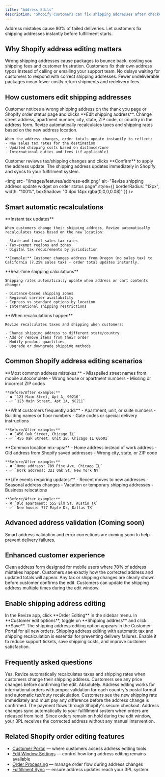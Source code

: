```yaml
---
title: "Address Edits"
description: "Shopify customers can fix shipping addresses after checkout. Prevent failed deliveries, reduce support tickets, and save shipping costs with instant address corrections."
---
```


<Note>
  Address mistakes cause 80% of failed deliveries. Let customers fix shipping addresses instantly before fulfillment starts.
</Note>

## Why Shopify address editing matters

<CardGroup cols={2}>
  <Card title="Prevent Failed Deliveries" icon="ban" color="#ef4444">
    Wrong shipping addresses cause packages to bounce back, costing you shipping fees and customer frustration.
  </Card>
  <Card title="Reduce Support Tickets" icon="headphones" color="#8b5cf6">
    Customers fix their own address typos instead of calling or emailing your support team.
  </Card>
  <Card title="Keep Fulfillment Moving" icon="boxes-stacked" color="#10b981">
    No delays waiting for customers to respond with correct shipping addresses.
  </Card>
  <Card title="Save on Return Costs" icon="dollar-sign" color="#f59e0b">
    Fewer undeliverable packages mean fewer costly return shipments and redelivery fees.
  </Card>
</CardGroup>

## How customers edit shipping addresses

<Steps>
  <Step title="Spot the address mistake">
    Customer notices a wrong shipping address on the thank you page or Shopify order status page and clicks **Edit shipping address**.
  </Step>
  <Step title="Update the shipping address">
    Change street address, apartment number, city, state, ZIP code, or country in the address form.
  </Step>
  <Step title="Automatic recalculations">
    <Tip>
      Revize automatically recalculates taxes and shipping rates based on the new address location.
    </Tip>
    
    When the address changes, order totals update instantly to reflect:
    - New sales tax rates for the destination
    - Updated shipping costs based on distance/zone
    - International duties and fees (if applicable)
  </Step>
  <Step title="Verify and save changes">
    Customer reviews tax/shipping changes and clicks **Confirm** to apply the address update.
  </Step>
  <Step title="Order updates instantly">
    The shipping address updates immediately in Shopify and syncs to your fulfillment system.
  </Step>
</Steps>


  <img
    src="/images/features/address-edit.png"
    alt="Revize shipping address update widget on order status page"
    style={{ borderRadius: "12px", width: "100%", boxShadow: "0 4px 14px rgba(0,0,0,0.08)" }}
  />


## Smart automatic recalculations

<AccordionGroup>
  <Accordion title="Tax recalculation" icon="receipt">
    **Instant tax updates**
    
    When customers change their shipping address, Revize automatically recalculates taxes based on the new location:
    
    - State and local sales tax rates
    - Tax-exempt regions and zones
    - Digital tax requirements by jurisdiction
    
    **Example:** Customer changes address from Oregon (no sales tax) to California (7.25% sales tax) - order total updates instantly.
  </Accordion>

  <Accordion title="Shipping rate updates" icon="truck">
    **Real-time shipping calculations**
    
    Shipping rates automatically update when address or cart contents change:
    
    - Distance-based shipping zones
    - Regional carrier availability
    - Express vs standard options by location
    - International shipping restrictions
  </Accordion>

  <Accordion title="Multiple calculation triggers" icon="calculator">
    **When recalculations happen**
    
    Revize recalculates taxes and shipping when customers:
    
    - Change shipping address to different state/country
    - Add or remove items from their order
    - Modify product quantities
    - Upgrade or downgrade shipping methods
  </Accordion>
</AccordionGroup>

## Common Shopify address editing scenarios

<Tabs>
  <Tab title="Typos & Autocomplete Errors">
    **Most common address mistakes:**
    - Misspelled street names from mobile autocomplete
    - Wrong house or apartment numbers  
    - Missing or incorrect ZIP codes
    
    **Before/After example:**
    - ❌ `123 Main Stret, Apt A, 90210`
    - ✅ `123 Main Street, Apt 2A, 90211`
  </Tab>
  
  <Tab title="Missing Address Details">
    **What customers frequently add:**
    - Apartment, unit, or suite numbers
    - Building names or floor numbers
    - Gate codes or special delivery instructions
    
    **Before/After example:**
    - ❌ `456 Oak Street, Chicago IL`
    - ✅ `456 Oak Street, Unit 2B, Chicago IL 60601`
  </Tab>
  
  <Tab title="Wrong Shipping Location">
    **Common location mix-ups:**
    - Home address instead of work address
    - Old address from Shopify saved addresses
    - Wrong city, state, or ZIP code
    
    **Before/After example:**
    - ❌ `Home address: 789 Pine Ave, Chicago IL`
    - ✅ `Work address: 321 Oak St, New York NY`
  </Tab>
  
  <Tab title="Address Changes & Moves">
    **Life events requiring updates:**
    - Recent moves to new addresses
    - Seasonal address changes
    - Vacation or temporary shipping addresses
    - Business relocations
    
    **Before/After example:**
    - ❌ `Old apartment: 555 Elm St, Austin TX`
    - ✅ `New house: 777 Maple Dr, Dallas TX`
  </Tab>
</Tabs>

## Advanced address validation (Coming soon)

Smart address validation and error corrections are coming soon to help prevent delivery failures.

## Enhanced customer experience

<CardGroup cols={2}>
  <Card title="Mobile-Optimized Form" icon="mobile" color="#6366f1">
    Clean address form designed for mobile users where 70% of address mistakes happen.
  </Card>
  <Card title="Real-Time Preview" icon="eye" color="#0ea5e9">
    Customers see exactly how the corrected address and updated totals will appear.
  </Card>
  <Card title="Transparent Pricing" icon="calculator" color="#10b981">
    Any tax or shipping changes are clearly shown before customer confirms the edit.
  </Card>
  <Card title="Multiple Updates" icon="repeat" color="#8b5cf6">
    Customers can update the shipping address multiple times during the edit window.
  </Card>
</CardGroup>

## Enable shipping address editing

<Steps>
  <Step title="Access Order Editing settings">
    In the Revize app, click **Order Editing** in the sidebar menu.
  </Step>
  <Step title="Enable shipping address edits">
    In **Customer edit options**, toggle on **Shipping address** and click **Save**.
  </Step>
  <Step title="Address editing goes live">
    The shipping address editing option appears in the Customer Portal for all new orders.
  </Step>
</Steps>

<Note>
  Shipping address editing with automatic tax and shipping recalculation is essential for preventing delivery failures. Enable it to reduce support tickets, save shipping costs, and improve customer satisfaction.
</Note>

## Frequently asked questions

<AccordionGroup>
  <Accordion title="Do address changes affect order pricing?" icon="dollar-sign">
    Yes, Revize automatically recalculates taxes and shipping rates when customers change their shipping address. Customers see any price changes before confirming the edit.
  </Accordion>

  <Accordion title="Can customers edit international shipping addresses?" icon="globe">
    Absolutely. Address editing works for international orders with proper validation for each country's postal format and automatic tax/duty recalculation.
  </Accordion>

  <Accordion title="What happens if the new address has higher shipping costs?" icon="truck">
    Customers see the new shipping rate immediately and must pay any difference before the address change is confirmed. The payment flows through Shopify's secure checkout.
  </Accordion>

  <Accordion title="How does address editing integrate with my 3PL?" icon="warehouse">
    Address changes sync automatically to your fulfillment system when orders are released from hold. Since orders remain on hold during the edit window, your 3PL receives the corrected address without any manual intervention.
  </Accordion>
</AccordionGroup>

## Related Shopify order editing features

- [Customer Portal](/features/customer-portal) — where customers access address editing tools
- [Edit Window Settings](/setup/edit-window) — control how long address editing remains available  
- [Order Processing](/setup/order-processing) — manage order flow during address changes
- [Fulfillment Sync](/setup/fulfillment-sync) — ensure address updates reach your 3PL system